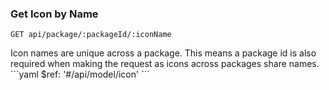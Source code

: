 ### Get Icon by Name

```
GET api/package/:packageId/:iconName
```

<Tabs>
  <Tab title='Description'>
    Icon names are unique across a package. This means a package id is also required when making the request as icons across packages share names.
  </Tab>
  <Tab title='Response'>
    ```yaml
    $ref: '#/api/model/icon'
    ```
  </Tab>
</Tabs>